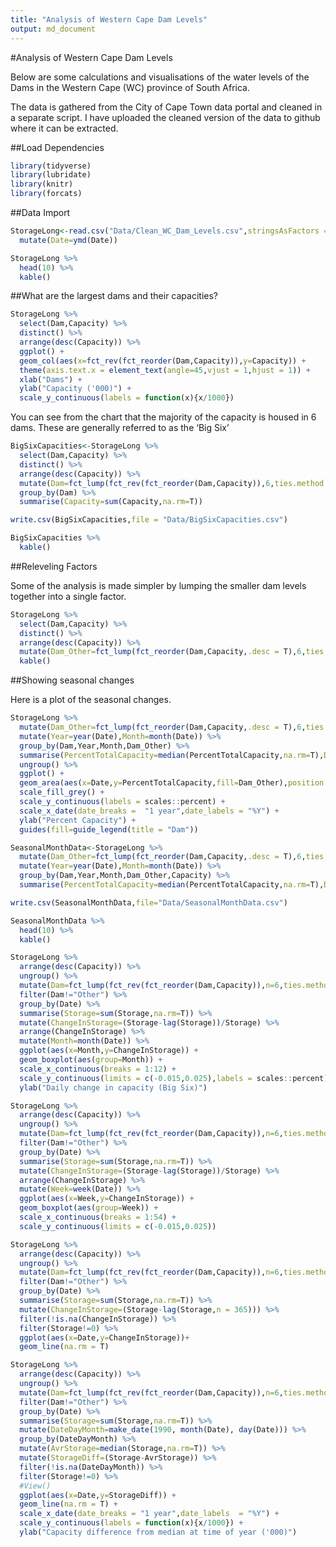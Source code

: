 ```yaml
---
title: "Analysis of Western Cape Dam Levels"
output: md_document
---
```


#Analysis of Western Cape Dam Levels

Below are some calculations and visualisations of the water levels of the Dams in the Western Cape  (WC) province of South Africa.

The data is gathered from the City of Cape Town data portal and cleaned in a separate script. I have uploaded the cleaned version of the data to github where it can be extracted.


##Load Dependencies

```r
library(tidyverse)
library(lubridate)
library(knitr)
library(forcats)
```


##Data Import

```r
StorageLong<-read.csv("Data/Clean_WC_Dam_Levels.csv",stringsAsFactors = F) %>% 
  mutate(Date=ymd(Date)) 

StorageLong %>% 
  head(10) %>% 
  kable()
```


##What are the largest dams and their capacities?

```r
StorageLong %>% 
  select(Dam,Capacity) %>% 
  distinct() %>% 
  arrange(desc(Capacity)) %>% 
  ggplot() +
  geom_col(aes(x=fct_rev(fct_reorder(Dam,Capacity)),y=Capacity)) +
  theme(axis.text.x = element_text(angle=45,vjust = 1,hjust = 1)) +
  xlab("Dams") +
  ylab("Capacity ('000)") +
  scale_y_continuous(labels = function(x){x/1000})
```

You can see from the chart that the majority of the capacity is housed in 6 dams. These are generally referred to as the 'Big Six'

```r
BigSixCapacities<-StorageLong %>% 
  select(Dam,Capacity) %>% 
  distinct() %>% 
  arrange(desc(Capacity)) %>% 
  mutate(Dam=fct_lump(fct_rev(fct_reorder(Dam,Capacity)),6,ties.method = "first")) %>% 
  group_by(Dam) %>% 
  summarise(Capacity=sum(Capacity,na.rm=T))

write.csv(BigSixCapacities,file = "Data/BigSixCapacities.csv")

BigSixCapacities %>% 
  kable()
```

##Releveling Factors

Some of the analysis is made simpler by lumping the smaller dam levels together into a single factor.

```r
StorageLong %>% 
  select(Dam,Capacity) %>% 
  distinct() %>% 
  arrange(desc(Capacity)) %>% 
  mutate(Dam_Other=fct_lump(fct_reorder(Dam,Capacity,.desc = T),6,ties.method = "first")) %>% 
  kable()
```


##Showing seasonal changes

Here is a plot of the seasonal changes.

```r
StorageLong %>% 
  mutate(Dam_Other=fct_lump(fct_reorder(Dam,Capacity,.desc = T),6,ties.method = "first")) %>% 
  mutate(Year=year(Date),Month=month(Date)) %>% 
  group_by(Dam,Year,Month,Dam_Other) %>% 
  summarise(PercentTotalCapacity=median(PercentTotalCapacity,na.rm=T),Date=median(Date,na.rm=T)) %>% 
  ungroup() %>% 
  ggplot() +
  geom_area(aes(x=Date,y=PercentTotalCapacity,fill=Dam_Other),position = "stack") +
  scale_fill_grey() +
  scale_y_continuous(labels = scales::percent) +
  scale_x_date(date_breaks =  "1 year",date_labels = "%Y") +
  ylab("Percent Capacity") +
  guides(fill=guide_legend(title = "Dam")) 
```

```r
SeasonalMonthData<-StorageLong %>% 
  mutate(Dam_Other=fct_lump(fct_reorder(Dam,Capacity,.desc = T),6,ties.method = "first")) %>% 
  mutate(Year=year(Date),Month=month(Date)) %>% 
  group_by(Dam,Year,Month,Dam_Other,Capacity) %>% 
  summarise(PercentTotalCapacity=median(PercentTotalCapacity,na.rm=T),Date=median(Date,na.rm=T))

write.csv(SeasonalMonthData,file="Data/SeasonalMonthData.csv")

SeasonalMonthData %>% 
  head(10) %>% 
  kable()
```



```r
StorageLong %>% 
  arrange(desc(Capacity)) %>% 
  ungroup() %>% 
  mutate(Dam=fct_lump(fct_rev(fct_reorder(Dam,Capacity)),n=6,ties.method = "first")) %>% 
  filter(Dam!="Other") %>% 
  group_by(Date) %>% 
  summarise(Storage=sum(Storage,na.rm=T)) %>% 
  mutate(ChangeInStorage=(Storage-lag(Storage))/Storage) %>%
  arrange(ChangeInStorage) %>% 
  mutate(Month=month(Date)) %>% 
  ggplot(aes(x=Month,y=ChangeInStorage)) +
  geom_boxplot(aes(group=Month)) +
  scale_x_continuous(breaks = 1:12) +
  scale_y_continuous(limits = c(-0.015,0.025),labels = scales::percent) +
  ylab("Daily change in capacity (Big Six)")
```

```r
StorageLong %>% 
  arrange(desc(Capacity)) %>% 
  ungroup() %>% 
  mutate(Dam=fct_lump(fct_rev(fct_reorder(Dam,Capacity)),n=6,ties.method = "first")) %>% 
  filter(Dam!="Other") %>% 
  group_by(Date) %>% 
  summarise(Storage=sum(Storage,na.rm=T)) %>% 
  mutate(ChangeInStorage=(Storage-lag(Storage))/Storage) %>%
  arrange(ChangeInStorage) %>% 
  mutate(Week=week(Date)) %>% 
  ggplot(aes(x=Week,y=ChangeInStorage)) +
  geom_boxplot(aes(group=Week)) +
  scale_x_continuous(breaks = 1:54) +
  scale_y_continuous(limits = c(-0.015,0.025))
```

```r
StorageLong %>% 
  arrange(desc(Capacity)) %>% 
  ungroup() %>% 
  mutate(Dam=fct_lump(fct_rev(fct_reorder(Dam,Capacity)),n=6,ties.method = "first")) %>% 
  filter(Dam!="Other") %>% 
  group_by(Date) %>% 
  summarise(Storage=sum(Storage,na.rm=T)) %>% 
  mutate(ChangeInStorage=(Storage-lag(Storage,n = 365))) %>% 
  filter(!is.na(ChangeInStorage)) %>% 
  filter(Storage!=0) %>% 
  ggplot(aes(x=Date,y=ChangeInStorage))+
  geom_line(na.rm = T)

```

```r
StorageLong %>% 
  arrange(desc(Capacity)) %>% 
  ungroup() %>% 
  mutate(Dam=fct_lump(fct_rev(fct_reorder(Dam,Capacity)),n=6,ties.method = "first")) %>% 
  filter(Dam!="Other") %>% 
  group_by(Date) %>% 
  summarise(Storage=sum(Storage,na.rm=T)) %>% 
  mutate(DateDayMonth=make_date(1990, month(Date), day(Date))) %>% 
  group_by(DateDayMonth) %>% 
  mutate(AvrStorage=median(Storage,na.rm=T)) %>% 
  mutate(StorageDiff=(Storage-AvrStorage)) %>% 
  filter(!is.na(DateDayMonth)) %>% 
  filter(Storage!=0) %>% 
  #View()
  ggplot(aes(x=Date,y=StorageDiff)) +
  geom_line(na.rm = T) +
  scale_x_date(date_breaks = "1 year",date_labels  = "%Y") +
  scale_y_continuous(labels = function(x){x/1000}) +
  ylab("Capacity difference from median at time of year ('000)") 

```


